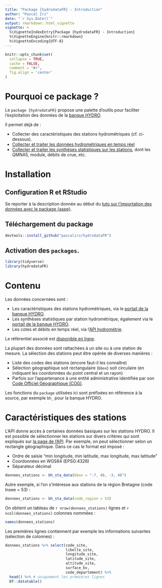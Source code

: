 ---
title: "Package {hydrodataFR} - Introduction"
author: "Pascal Irz"
date: "`r Sys.Date()`"
output: rmarkdown::html_vignette
vignette: >
  %\VignetteIndexEntry{Package {hydrodataFR} - Introduction}
  %\VignetteEngine{knitr::rmarkdown}
  %\VignetteEncoding{UTF-8}
---

```{r setup, include = FALSE}
knitr::opts_chunk$set(
  collapse = TRUE,
  cache = FALSE,
  comment = "#>",
  fig.align = 'center'
)
```

# Pourquoi ce package ?

Le `package {hydrodataFR}` propose une palette d'outils pour faciliter l'exploitation des données de la [banque HYDRO](http://hydro.eaufrance.fr/).

Il permet déjà de :

- Collecter des caractéristiques des stations hydrométriques (cf. ci-dessous).
- [Collecter et traiter les données hydrométriques en temps réel](https://rpubs.com/kamoke/735781)
- [Collecter et traiter les synthèses statistiques sur les stations](https://rpubs.com/kamoke/735781), dont les QMNA5, module, débits de crue, etc.


# Installation

## Configuration R et RStudio

Se reporter à la description donnée au début du [tuto sur l'importation des données avec le package {aspe}](https://rpubs.com/kamoke/713407).

## Téléchargement du package

```{r, eval = FALSE}
devtools::install_github("pascalirz/hydrodataFR")
```

## Activation des `packages`.

```{r, message = FALSE, warning = FALSE}
library(tidyverse)
library(hydrodataFR)
```

# Contenu

Les données concernées sont :

- Les caractéristiques des stations hydrométriques, via le [portail de la banque HYDRO](http://hydro.eaufrance.fr/).
- Les synthèses statistiques par station hydrométrique, également via le [portail de la banque HYDRO](http://hydro.eaufrance.fr/).
- Les cotes et débits en temps réel, via l'[API hydrométrie](https://hubeau.eaufrance.fr/page/api-hydrometrie).

Le référentiel associé est [disponible en ligne](https://www.sandre.eaufrance.fr/notice-doc/r%C3%A9f%C3%A9rentiel-hydrom%C3%A9trique-3).

La plupart des données sont rattachées à un site ou à une station de mesure. La sélection des stations peut être opérée de diverses manières :

- Liste des codes des stations (encore faut-il les connaître)
- Sélection géographique soit rectangulaire (`bbox`) soit circulaire (en indiquant les coordonnées du point central et un rayon)
- Parfois sur l'appartenance à une entité administrative identifiée par son [Code Officiel Géographique (COG)](https://www.data.gouv.fr/fr/datasets/code-officiel-geographique-cog/).

Les fonctions du `package` utilisées ici sont préfixées en référence à la source, par exemple `bh_` pour la banque HYDRO. 

# Caractéristiques des stations

L'API donne accès à certaines données basiques sur les stations HYDRO. Il est possible de sélectionner les stations sur divers critères qui sont expliqués sur [la page de l'API](https://hubeau.eaufrance.fr/page/api-hydrometrie#/hydrometrie/sites). Par exemple, on peut sélectionner selon un rectangle géographique. Dans ce cas le format est imposé :

- Ordre de saisie "min longitude, min latitude, max longitude, max latitude"
- Coordonnées en WGS84 (EPSG:4326)
- Séparateur décimal

```{r, eval = FALSE}
donnees_stations <- bh_sta_data(bbox = "-7, 46, -3, 48")
```

Autre exemple, si l'on s'intéresse aux stations de la région Bretagne (code Insee = 53) :

```{r, eval = TRUE}
donnees_stations <- bh_sta_data(code_region = 53)
```

On obtient un tableau de `r nrow(donnees_stations)` lignes et `r ncol(donnees_stations)` colonnes nommées :

```{r}
names(donnees_stations)
```

Les premières lignes contiennent par exemple les informations suivantes (sélection de colonnes) :

```{r}
donnees_stations %>% select(code_site,
                            libelle_site,
                            longitude_site,
                            latitude_site,
                            altitude_site,
                            surface_bv,
                            code_departement) %>%
  head() %>% # uniquement les premières lignes
  DT::datatable()
```

